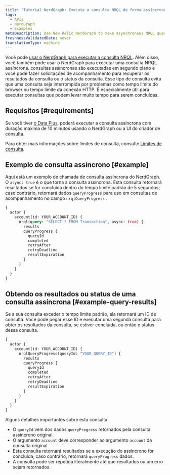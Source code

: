 ```yaml
---
title: 'Tutorial NerdGraph: Execute a consulta NRQL de forma assíncrona'
tags:
  - APIs
  - NerdGraph
  - Examples
metaDescription: Use New Relic NerdGraph to make asynchronous NRQL queries that have longer query duration limits.
freshnessValidatedDate: never
translationType: machine
---
```


Você pode [usar o NerdGraph para executar a consulta NRQL](/docs/apis/nerdgraph/examples/nerdgraph-nrql-tutorial). Além disso, você também pode usar o NerdGraph para executar uma consulta NRQL assíncrona. consultas assíncronas são executadas em segundo plano e você pode fazer solicitações de acompanhamento para recuperar os resultados da consulta ou o status da consulta. Esse tipo de consulta evita que uma consulta seja interrompida por problemas como tempo limite do browser ou tempo limite da conexão HTTP. É especialmente útil para executar consultas que podem levar muito tempo para serem concluídas.

## Requisitos [#requirements]

Se você tiver [o Data Plus](/docs/accounts/accounts-billing/new-relic-one-pricing-billing/data-ingest-billing#data-plus), poderá executar a consulta assíncrona com duração máxima de 10 minutos usando o NerdGraph ou a UI do criador de consulta.

Para obter mais informações sobre limites de consulta, consulte [Limites de consulta](/docs/query-your-data/nrql-new-relic-query-language/get-started/rate-limits-nrql-queries/#query-duration).

## Exemplo de consulta assíncrono [#example]

Aqui está um exemplo de chamada de consulta assíncrona do NerdGraph. O `async: true` é o que torna a consulta assíncrona. Esta consulta retornará resultados se for concluída dentro do tempo limite padrão de 5 segundos; caso contrário, retornará dados `queryProgress` para uso em consultas de acompanhamento no campo `nrqlQueryProgress` .

```graphql
{
  actor {
    account(id: YOUR_ACCOUNT_ID) {
      nrql(query: "SELECT * FROM Transaction", async: true) {
        results
        queryProgress {
          queryId
          completed
          retryAfter
          retryDeadline
          resultExpiration
        }
      }
    }
  }
}
```

## Obtendo os resultados ou status de uma consulta assíncrona [#example-query-results]

Se a sua consulta exceder o tempo limite padrão, ela retornará um ID de consulta. Você pode pegar esse ID e executar uma segunda consulta para obter os resultados da consulta, se estiver concluída, ou então o status dessa consulta.

```graphql
{
  actor {
    account(id: YOUR_ACCOUNT_ID) {
      nrqlQueryProgress(queryId: "YOUR_QUERY_ID") {
        results
        queryProgress {
          queryId
          completed
          retryAfter
          retryDeadline
          resultExpiration
        }
      }
    }
  }
}
```

Alguns detalhes importantes sobre esta consulta:

* O `queryId` vem dos dados `queryProgress` retornados pela consulta assíncrono original.
* O argumento `account` deve corresponder ao argumento `account` da consulta original.
* Esta consulta retornará resultados se a execução do assíncrono for concluída; caso contrário, retornará `queryProgress` dados.
* A consulta pode ser repetida literalmente até que resultados ou um erro sejam retornados.